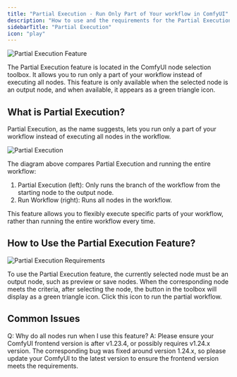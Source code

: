 ```yaml
---
title: "Partial Execution - Run Only Part of Your workflow in ComfyUI"
description: "How to use and the requirements for the Partial Execution feature in ComfyUI"
sidebarTitle: "Partial Execution"
icon: "play"
---
```


![Partial Execution Feature](/images/interface/features/partial-execution/partial-execution-icon.jpg)

The Partial Execution feature is located in the ComfyUI node selection toolbox. It allows you to run only a part of your workflow instead of executing all nodes. This feature is only available when the selected node is an output node, and when available, it appears as a green triangle icon.

## What is Partial Execution?

Partial Execution, as the name suggests, lets you run only a part of your workflow instead of executing all nodes in the workflow.

![Partial Execution](/images/interface/features/partial-execution/partial-execution-vs-run-workflow.jpg)

The diagram above compares Partial Execution and running the entire workflow:

1. Partial Execution (left): Only runs the branch of the workflow from the starting node to the output node.
2. Run Workflow (right): Runs all nodes in the workflow.

This feature allows you to flexibly execute specific parts of your workflow, rather than running the entire workflow every time.

## How to Use the Partial Execution Feature?

![Partial Execution Requirements](/images/interface/features/partial-execution/requirement.jpg)

To use the Partial Execution feature, the currently selected node must be an output node, such as preview or save nodes. When the corresponding node meets the criteria, after selecting the node, the button in the toolbox will display as a green triangle icon. Click this icon to run the partial workflow.

## Common Issues

Q: Why do all nodes run when I use this feature?
A: Please ensure your ComfyUI frontend version is after v1.23.4, or possibly requires v1.24.x version. The corresponding bug was fixed around version 1.24.x, so please update your ComfyUI to the latest version to ensure the frontend version meets the requirements.
